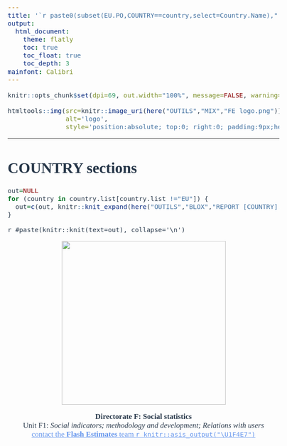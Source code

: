 ```yaml
---
title: '`r paste0(subset(EU.PO,COUNTRY==country,select=Country.Name)," (",country,")")`'
output:
  html_document:
    theme: flatly
    toc: true
    toc_float: true
    toc_depth: 3
mainfont: Calibri
---
```


<!-- ------------- START LAYOUT SETUP ------------- -->

<!-- LOGO -->

<script>
  $(document).ready(function() {
    $('#TOC').parent().prepend('<div id=\"nav_logo\"><img src=\"https://ec.europa.eu/eurostat/cache/digpub/european_economy/vis/chapter21_1/images/logoestat.png\"></div>');
  });
</script>

<!-- STYLE -->

<style>
#nav_logo {
  width: 100%;
  margin-top: 20px;
}
#TOC {
  background: url("https://ec.europa.eu/eurostat/documents/10186/8486739/experimental-blue.png");
  background-size: contain;
  padding-top: 77px !important;
  background-repeat: no-repeat;
}

h1.title {
  font-size: 31px;
  font-weight: bold;
  color: DarkRed;
  text-align:center;
}

body {
  font-size: 17px;
  font-family: Calibri;
  color: #273749;
  text-align:justify;
}

a, a:hover {
    color: cornflowerblue;
}

</style>

```r

knitr::opts_chunk$set(dpi=69, out.width="100%", message=FALSE, warning=FALSE, echo=FALSE, dev=c("png"))

```
<!-- ------------- END LAYOUT SETUP ------------- -->


```r

htmltools::img(src=knitr::image_uri(here("OUTILS","MIX","FE logo.png")), 
               alt='logo', 
               style='position:absolute; top:0; right:0; padding:9px;height:111px;width:111px')
```


<p>
<p>

***

# COUNTRY sections

```r

out=NULL
for (country in country.list[country.list !="EU"]) {
  out=c(out, knitr::knit_expand(here("OUTILS","BLOX","REPORT [COUNTRY].Rmd")))
}

```
`r #paste(knitr::knit(text=out), collapse='\n')`

</div>

<center>
<a href="http://ec.europa.eu/eurostat">
<img src="https://ec.europa.eu/eurostat/cache/digpub/european_economy/vis/chapter21_1/images/logoestat.png" width="369" /></a><p>
**Directorate F: Social statistics**<br>
Unit F1: *Social indicators; methodology and development; Relations with users*<br>
[contact the **Flash Estimates** team `r knitr::asis_output("\U1F4E7")`](mailto:ESTAT-FLASH-EST-INCOME@ec.europa.eu)
</center>
